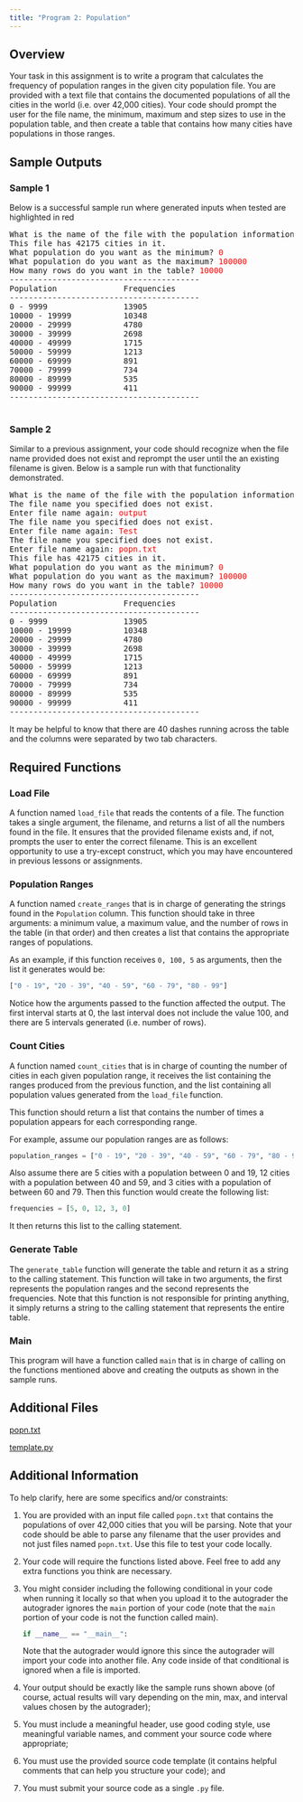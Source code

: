 ```yaml
---
title: "Program 2: Population"
---
```


## Overview
Your task in this assignment is to write a program that calculates the frequency of population ranges in the given city population file. You are provided with a text file that contains the documented populations of all the cities in the world (i.e. over 42,000 cities). Your code should prompt the user for the file name, the minimum, maximum and step sizes to use in the population table, and then create a table that contains how many cities have populations in those ranges. 

## Sample Outputs

### Sample 1
Below is a successful sample run where generated inputs when tested are highlighted in red

<pre class="styled-pre">
What is the name of the file with the population information? <span style="color: red;">popn.txt</span>.
This file has 42175 cities in it.
What population do you want as the minimum? <span style="color: red;">0</span>
What population do you want as the maximum? <span style="color: red;">100000</span>
How many rows do you want in the table? <span style="color: red;">10000</span>
----------------------------------------
Population              Frequencies
----------------------------------------
0 - 9999                13905
10000 - 19999           10348
20000 - 29999           4780
30000 - 39999           2698
40000 - 49999           1715
50000 - 59999           1213
60000 - 69999           891
70000 - 79999           734
80000 - 89999           535
90000 - 99999           411
----------------------------------------

</pre>

### Sample 2

Similar to a previous assignment, your code should recognize when the file name provided does not exist and reprompt the user until the an existing filename is given. Below is a sample run with that functionality demonstrated.

<pre class="styled-pre">
What is the name of the file with the population information? <span style="color: red;">input</span>
The file name you specified does not exist.
Enter file name again: <span style="color: red;">output</span>
The file name you specified does not exist.
Enter file name again: <span style="color: red;">Test</span>
The file name you specified does not exist.
Enter file name again: <span style="color: red;">popn.txt</span>
This file has 42175 cities in it.
What population do you want as the minimum? <span style="color: red;">0</span>
What population do you want as the maximum? <span style="color: red;">100000</span>
How many rows do you want in the table? <span style="color: red;">10000</span>
----------------------------------------
Population              Frequencies
----------------------------------------
0 - 9999                13905
10000 - 19999           10348
20000 - 29999           4780
30000 - 39999           2698
40000 - 49999           1715
50000 - 59999           1213
60000 - 69999           891
70000 - 79999           734
80000 - 89999           535
90000 - 99999           411
----------------------------------------
</pre>

It may be helpful to know that there are 40 dashes running across the table and the columns were separated by two tab characters.


## Required Functions

### Load File

A function named `load_file` that reads the contents of a file. The function takes a single argument, the filename, and returns a list of all the numbers found in the file. It ensures that the provided filename exists and, if not, prompts the user to enter the correct filename. This is an excellent opportunity to use a try-except construct, which you may have encountered in previous lessons or assignments.

### Population Ranges

A function named `create_ranges` that is in charge of generating the strings found in the `Population` column. This function should take in three arguments: a minimum value, a maximum value, and the number of rows in the table (in that order) and then creates a list that contains the appropriate ranges of populations. 

As an example, if this function receives `0, 100, 5` as arguments, then the list it generates would be:

```Python
["0 - 19", "20 - 39", "40 - 59", "60 - 79", "80 - 99"]
```

Notice how the arguments passed to the function affected the output. The first interval starts at 0, the last interval does not include the value 100, and there are 5 intervals generated (i.e. number of rows).

### Count Cities
A function named `count_cities` that is in charge of counting the number of cities in each given population range, it receives the list containing the ranges produced from the previous function, and the list containing all population values generated from the `load_file` function.

This function should return a list that contains the number of times a population appears for each corresponding range. 

For example, assume our population ranges are as follows:

```Python
population_ranges = ["0 - 19", "20 - 39", "40 - 59", "60 - 79", "80 - 99"]
```

Also assume there are 5 cities with a population between 0 and 19, 12 cities with a population between 40 and 59, and 3 cities with a population of between 60 and 79. Then this function would create the following list: 

```Python
frequencies = [5, 0, 12, 3, 0]
```

It then returns this list to the calling statement.

### Generate Table

The `generate_table` function will generate the table and return it as a string to the calling statement. This function will take in two arguments, the first represents the population ranges and the second represents the frequencies. Note that this function is not responsible for printing anything, it simply returns a string to the calling statement that represents the entire table.

### Main
This program will have a function called `main` that is in charge of calling on the functions mentioned above and creating the outputs as shown in the sample runs.



## Additional Files

<a href="./files/popn.txt" download>popn.txt</a>

<a href="./files/template.py" download>template.py</a>


## Additional Information

To help clarify, here are some specifics and/or constraints:

(1) You are provided with an input file called `popn.txt` that contains the populations of over
42,000 cities that you will be parsing. Note that your code should be able to parse any filename
that the user provides and not just files named `popn.txt`. Use this file to test your code locally.

(2) Your code will require the functions listed above. Feel free to add any extra functions
you think are necessary.

(3) You might consider including the following conditional in your code when running it locally so that when you upload it to the autograder the autograder ignores the `main` portion of your code (note that the `main` portion of your code is not the function called main).

    ```Python
    if __name__ == "__main__":
    ```

    Note that the autograder would ignore this since the autograder will import your code into another file. Any code inside of that conditional is ignored when a file is imported. 


(4) Your output should be exactly like the sample runs shown above (of course, actual results will
vary depending on the min, max, and interval values chosen by the autograder);

(5) You must include a meaningful header, use good coding style, use meaningful variable names,
and comment your source code where appropriate;

(6) You must use the provided source code template (it contains helpful comments that can help you
structure your code); and

(7) You must submit your source code as a single `.py` file. 





